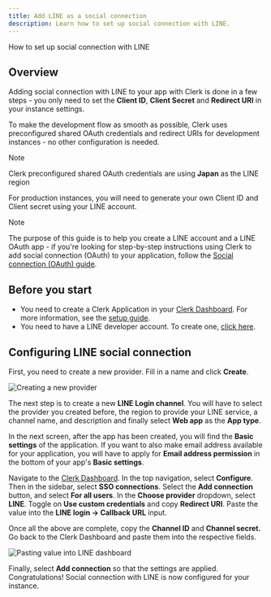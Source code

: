 ```yaml
---
title: Add LINE as a social connection
description: Learn how to set up social connection with LINE.
---
```


How to set up social connection with LINE

## Overview

Adding social connection with LINE to your app with Clerk is done in a few steps - you only need to set the **Client ID**, **Client Secret** and **Redirect URI** in your instance settings.

To make the development flow as smooth as possible, Clerk uses preconfigured shared OAuth credentials and redirect URIs for development instances - no other configuration is needed.

> [!NOTE]
> Clerk preconfigured shared OAuth credentials are using **Japan** as the LINE region

For production instances, you will need to generate your own Client ID and Client secret using your LINE account.

> [!NOTE]
> The purpose of this guide is to help you create a LINE account and a LINE OAuth app - if you're looking for step-by-step instructions using Clerk to add social connection (OAuth) to your application, follow the [Social connection (OAuth) guide](/docs/authentication/social-connections/oauth).

## Before you start

- You need to create a Clerk Application in your [Clerk Dashboard](https://dashboard.clerk.com/). For more information, see the [setup guide](/docs/quickstarts/setup-clerk).
- You need to have a LINE developer account. To create one, [click here](https://developers.line.biz/en/).

## Configuring LINE social connection

First, you need to create a new provider. Fill in a name and click **Create**.

![Creating a new provider](/docs/images/authentication-providers/line/creating-new-provider.jpg)

The next step is to create a new **LINE Login channel**. You will have to select the provider you created before, the region to provide your LINE service, a channel name, and description and finally select **Web app** as the **App type**.

In the next screen, after the app has been created, you will find the **Basic settings** of the application. If you want to also make email address available for your application, you will have to apply for **Email address permission** in the bottom of your app's **Basic settings**.

Navigate to the [Clerk Dashboard](https://dashboard.clerk.com/last-active?path=user-authentication/sso-connections). In the top navigation, select **Configure**. Then in the sidebar, select **SSO connections**. Select the **Add connection** button, and select **For all users**. In the **Choose provider** dropdown, select **LINE**. Toggle on **Use custom credentials** and copy **Redirect URI**. Paste the value into the **LINE login → Callback URL** input.

Once all the above are complete, copy the **Channel ID** and **Channel secret.** Go back to the Clerk Dashboard and paste them into the respective fields.

![Pasting value into LINE dashboard](/docs/images/authentication-providers/line/pasting-value-into-line-dashboard.jpg)

Finally, select **Add connection** so that the settings are applied. Congratulations! Social connection with LINE is now configured for your instance.

